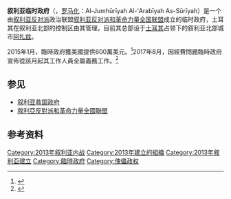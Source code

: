 {{expand|time=2014-12-31T18:33:02+00:00}}

{{Infobox geopolitical organisation
|conventional_long_name = 叙利亚临时政府
|native_name = {{lang|ar|{{big|الحكومة السورية المؤقتة}}}}
|common_name = Syria
|image_flag = Syria-flag 1932-58 1961-63.svg
|image_coat = Coat of arms of Syria-1957.svg
|image_map = Turkish Northern Syria 4.svg
|map_caption = {{leftlegend|#ade5a4|[[幼發拉底之盾行動|幼發拉底之盾行動]] 占领}}{{leftlegend|#71cccc|[[橄欖枝行動|橄欖枝行動]] 占领}}{{leftlegend|#e1a560|[[2019年土耳其在敘利亞東北部的攻勢|和平之泉行動]] 占领}}
|national_anthem = 《[[卫国战士|卫国战士]]》
|official_languages = [[阿拉伯语|阿拉伯语]]
|capital = [[阿扎兹|阿扎兹]]（總部）
|government_type = [[半总统制|半总统制]]
|leader_title1 = [[叙利亚反对派和革命力量全国联盟|全国联盟]]主席
|leader_name1 = [[阿纳斯·阿布德赫|阿纳斯·阿布德赫]]<ref name=MikaylaBouchard>{{Cite web|url=http://abcnews.go.com/ThisWeek/syrian-opposition-leader-assistance/story?id=25657691|title=Syrian Opposition Leader: 'We Need Your Assistance'|author=Mikayla Bouchard|publisher=[[ABC_News|ABC News]]|date=2014-09-23|accessdate=2014-09-30|archive-date=2014-09-30|archive-url=https://web.archive.org/web/20140930213432/http://abcnews.go.com/ThisWeek/syrian-opposition-leader-assistance/story?id=25657691|dead-url=no}}</ref>
|leader_title2 = 总理
|leader_name2 = 阿卜杜拉赫曼·穆斯塔法
|legislature = 
|established_event1 = 成立
|established_date1 =  2013年3月18日
}}

'''叙利亚临时政府'''（{{lang-ar|الحكومة السورية المؤقتة}}，[[罗马化|罗马化]]：Al-Jumhūrīyah Al-ʻArabīyah As-Sūrīyah）是一个由[[叙利亚反对派|叙利亚反对派]]政治联盟[[叙利亚反对派和革命力量全国联盟|叙利亚反对派和革命力量全国联盟]]成立的临时政府，土耳其在叙利亚北部的控制区由其管理，目前其总部设于[[土耳其|土耳其]]占领下的叙利亚北部城市[[阿扎兹|阿扎兹]]。

2015年1月，臨時政府獲美國提供600萬美元。<ref name="US-funding">{{cite news |url= http://www.dailystar.com.lb/News/Middle-East/2015/Jan-22/284937-us-gives-6-million-to-syria-opposition-government.ashx |title= US gives $6 million to Syria opposition government |date= 2015-01-22 |accessdate= 2015-01-22 |agency= Agence France Presse |archive-date= 2015-01-22 |archive-url= https://web.archive.org/web/20150122131302/http://www.dailystar.com.lb/News/Middle-East/2015/Jan-22/284937-us-gives-6-million-to-syria-opposition-government.ashx |dead-url= no }}</ref>2017年8月，因經費問題臨時政府宣佈從該月起其工作人員全屬義務工作。<ref>{{Cite web |url=https://www.almasdarnews.com/article/syrian-opposition-government-runs-money/ |title=Syrian opposition government runs out of money |publisher=Al Masdar News |date=2017-08-11 |accessdate=2017-09-23 |archive-date=2017-09-23 |archive-url=https://web.archive.org/web/20170923145104/https://www.almasdarnews.com/article/syrian-opposition-government-runs-money/ |dead-url=no }}</ref>
{{Infobox executive government
| government_name  = 叙利亚临时政府
| nativename       = الحكومة السورية المؤقتة
| image            = <br>國徽<br>[[File:Flag_of_Syria_2011,_observed.svg|150px]]<br>國旗
| caption          =
| date             = 2013年3月18日
| country            = [[敘利亞|敘利亞]]
| address          = [[阿扎兹|阿扎兹]], 叙利亚<ref>SyriaSource by Hosam al-Jablawi [http://www.atlanticcouncil.org/blogs/syriasource/has-the-international-community-succeeded-in-creating-a-safe-zone-in-syria-after-years-of-war Has the International Community Succeeded in Creating a Safe Zone in Syria After Years of War?] {{Wayback|url=http://www.atlanticcouncil.org/blogs/syriasource/has-the-international-community-succeeded-in-creating-a-safe-zone-in-syria-after-years-of-war |date=20181123002203 }} atlanticcouncil.org 17 April 2017</ref>
| leader_title     = 萨利姆·梅斯莱
| appointed        = [[叙利亚反对派和革命力量全国联盟|全国联盟主席]]
| main_organ       = Cabinet
| ministries       = 7
| responsible      = [[叙利亚反对派和革命力量全国联盟|叙利亚反对派和革命力量全国联盟]]
| url              = [http://www.syriaig.org syriaig.org]
}}

== 参见 ==
*[[叙利亚救国政府|叙利亚救国政府]]
*[[敘利亞反對派和革命力量全國聯盟|敘利亞反對派和革命力量全國聯盟]]

== 参考资料 ==
{{Reflist|2}}

[[Category:2013年叙利亚内战|Category:2013年叙利亚内战]]
[[Category:2013年建立的組織|Category:2013年建立的組織]]
[[Category:2013年敘利亞建立|Category:2013年敘利亞建立]]
[[Category:臨時政府|Category:臨時政府]]
[[Category:傀儡政权|Category:傀儡政权]]